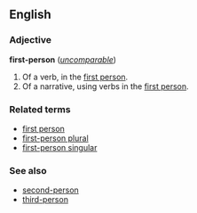 ==English==
===Adjective===
'''first-person''' (''[[uncomparable]]'')

#Of a verb, in the [[first person]].
#Of a narrative, using verbs in the [[first person]].

===Related terms===
*[[first person]]
*[[first-person plural]]
*[[first-person singular]]

===See also===
*[[second-person]]
*[[third-person]]